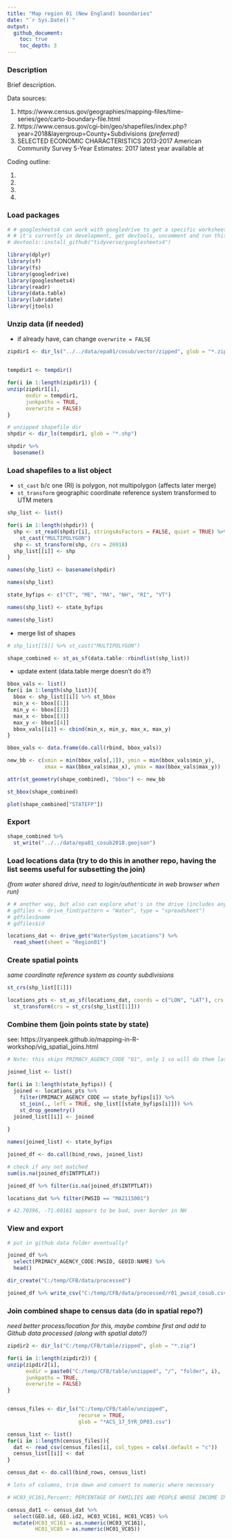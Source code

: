 ```yaml
---
title: "Map region 01 (New England) boundaries"
date: "`r Sys.Date()`"
output:
  github_document:
    toc: true
    toc_depth: 3
---
```


### Description

Brief description.

Data sources:

1. https://www.census.gov/geographies/mapping-files/time-series/geo/carto-boundary-file.html
2. https://www.census.gov/cgi-bin/geo/shapefiles/index.php?year=2018&layergroup=County+Subdivisions *(preferred)*
3. SELECTED ECONOMIC CHARACTERISTICS 2013-2017 American Community Survey 5-Year Estimates: 2017 latest year available at 

Coding outline:

1. 
2. 
3. 
4. 



### Load packages

```r

# # googlesheets4 can work with googledrive to get a specific worksheet in a google sheet
# # it's currently in development, get devtools, uncomment and run this first if needed:
# devtools::install_github("tidyverse/googlesheets4")

library(dplyr)
library(sf)
library(fs)
library(googledrive)
library(googlesheets4)
library(readr)
library(data.table)
library(lubridate)
library(jtools)

```


### Unzip data (if needed)

+ if already have, can change `overwrite = FALSE`

```r

zipdir1 <- dir_ls("../../data/epa01/cosub/vector/zipped", glob = "*.zip")


tempdir1 <- tempdir()

for(i in 1:length(zipdir1)) {
unzip(zipdir1[i],
      exdir = tempdir1,
      junkpaths = TRUE,
      overwrite = FALSE)
}

# unzipped shapefile dir
shpdir <- dir_ls(tempdir1, glob = "*.shp") 

shpdir %>% 
  basename()

```

### Load shapefiles to a list object

+ `st_cast` b/c one (RI) is polygon, not multipolygon (affects later merge)
+ `st_transform` geographic coordinate reference system transformed to UTM meters

```r

shp_list <- list()

for(i in 1:length(shpdir)) {
  shp <- st_read(shpdir[i], stringsAsFactors = FALSE, quiet = TRUE) %>% 
    st_cast("MULTIPOLYGON")
  shp <- st_transform(shp, crs = 26918)
  shp_list[[i]] <- shp
}

names(shp_list) <- basename(shpdir)

names(shp_list)

state_byfips <- c("CT", "ME", "MA", "NH", "RI", "VT")

names(shp_list) <- state_byfips

names(shp_list)

```


+ merge list of shapes

```r

# shp_list[[5]] %>% st_cast("MULTIPOLYGON")

shape_combined <- st_as_sf(data.table::rbindlist(shp_list))

```

+ update extent (data.table merge doesn't do it?)

```r
bbox_vals <- list()
for(i in 1:length(shp_list)){
  bbox <- shp_list[[i]] %>% st_bbox
  min_x <- bbox[[1]]
  min_y <- bbox[[2]]
  max_x <- bbox[[3]]
  max_y <- bbox[[4]]
  bbox_vals[[i]] <- cbind(min_x, min_y, max_x, max_y)
}

bbox_vals <- data.frame(do.call(rbind, bbox_vals))

new_bb <- c(xmin = min(bbox_vals[,1]), ymin = min(bbox_vals$min_y), 
            xmax = max(bbox_vals$max_x), ymax = max(bbox_vals$max_y))

attr(st_geometry(shape_combined), "bbox") <- new_bb

st_bbox(shape_combined)

```

```r
plot(shape_combined["STATEFP"])
```


### Export

```r

shape_combined %>%
  st_write("../../data/epa01_cosub2018.geojson")

```








### Load locations data (try to do this in another repo, having the list seems useful for subsetting the join)


*(from water shared drive, need to login/authenticate in web browser when run)*

```r

# # another way, but also can explore what's in the drive (includes any shared files)
# gdfiles <- drive_find(pattern = "Water", type = "spreadsheet")
# gdfiles$name
# gdfiles$id

locations_dat <- drive_get("WaterSystem_Locations") %>% 
  read_sheet(sheet = "Region01")

```

### Create spatial points

*same coordinate reference system as county subdivisions*

```r

st_crs(shp_list[[1]])

locations_pts <- st_as_sf(locations_dat, coords = c("LON", "LAT"), crs = 4163) %>% 
  st_transform(crs = st_crs(shp_list[[1]]))

```


### Combine them (join points state by state)

see: 
https://ryanpeek.github.io/mapping-in-R-workshop/vig_spatial_joins.html

```r

# Note: this skips PRIMACY_AGENCY_CODE "01", only 1 so will do them later

joined_list <- list()

for(i in 1:length(state_byfips)) {
  joined <- locations_pts %>% 
    filter(PRIMACY_AGENCY_CODE == state_byfips[i]) %>% 
    st_join(., left = TRUE, shp_list[[state_byfips[i]]]) %>% 
    st_drop_geometry()
  joined_list[[i]] <- joined
  
}

names(joined_list) <- state_byfips

joined_df <- do.call(bind_rows, joined_list)

# check if any not matched
sum(is.na(joined_df$INTPTLAT))

joined_df %>% filter(is.na(joined_df$INTPTLAT))

locations_dat %>% filter(PWSID == "MA2115001")

# 42.70396, -71.60161 appears to be bad, over border in NH

```

### View and export

```r

# put in github data folder eventually?

joined_df %>% 
  select(PRIMACY_AGENCY_CODE:PWSID, GEOID:NAME) %>% 
  head()

dir_create("C:/temp/CFB/data/processed")

joined_df %>% write_csv("C:/temp/CFB/data/processed/r01_pwsid_cosub.csv")

```

### Join combined shape to census data (do in spatial repo?)

*need better process/location for this, maybe combine first and add to Github data processed (along with spatial data?)*

```r

zipdir2 <- dir_ls("C:/temp/CFB/table/zipped", glob = "*.zip")

for(i in 1:length(zipdir2)) {
unzip(zipdir2[i],
      exdir = paste0("C:/temp/CFB/table/unzipped", "/", "folder", i),
      junkpaths = TRUE,
      overwrite = FALSE)
}


census_files <- dir_ls("C:/temp/CFB/table/unzipped", 
                       recurse = TRUE, 
                       glob = "*ACS_17_5YR_DP03.csv")

census_list <- list()
for(i in 1:length(census_files)){
  dat <- read_csv(census_files[i], col_types = cols(.default = "c"))
  census_list[[i]] <- dat
}

census_dat <- do.call(bind_rows, census_list)

# lots of columns, trim down and convert to numeric where necessary

# HC03_VC161,Percent; PERCENTAGE OF FAMILIES AND PEOPLE WHOSE INCOME IN THE PAST 12 MONTHS IS BELOW THE POVERTY LEVEL - All families

census_dat1 <- census_dat %>% 
  select(GEO.id, GEO.id2, HC03_VC161, HC01_VC85) %>% 
  mutate(HC03_VC161 = as.numeric(HC03_VC161),
         HC01_VC85 = as.numeric(HC01_VC85))

```




